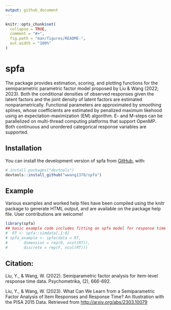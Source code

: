 ```yaml
---
output: github_document
---
```


<!-- README.md is generated from README.Rmd. Please edit that file -->

```r
knitr::opts_chunk$set(
  collapse = TRUE,
  comment = "#>",
  fig.path = "man/figures/README-",
  out.width = "100%"
)
```

# spfa

<!-- badges: start -->
<!-- badges: end -->

The package provides estimation, scoring, and plotting functions for the semiparametric parametric factor model proposed by Liu & Wang (2022; 2023). Both the conditional densities of observed responses given the latent factors and the joint density of latent factors are estimated nonparametrically. Functional parameters are approximated by smoothing splines, whose coefficients are estimated by penalized maximum likehood using an expectation-maximization (EM) algorithm. E- and M-steps can be parallelized on multi-thread computing platforms that support OpenMP. Both continuous and unordered categorical response variables are supported.


## Installation

You can install the development version of spfa from [GitHub](https://github.com/), with:

``` r
# install.packages("devtools")
devtools::install_github("wwang1370/spfa")
```

## Example

Various examples and worked help files have been compiled using the knitr package to generate HTML output, and are available on the package help file. User contributions are welcome!

```r
library(spfa)
## basic example code includes fitting an spfa model for response time
#  RT <- spfa::simdata[,1:8]
# spfa_example <- spfa(data = RT, 
#       dimension = rep(0, ncol(RT)), 
#       discrete = rep(F, ncol(RT)))
```

## Citation:

Liu, Y., & Wang, W. (2022). Semiparametric factor analysis for item-level response time data. Psychometrika, \emph{87}(2), 666-692.

Liu, Y., & Wang, W. (2023). What Can We Learn from a Semiparametric Factor Analysis of Item Responses and Response Time? An Illustration with the PISA 2015 Data. Retrieved from [http://arxiv.org/abs/2303.10079](http://arxiv.org/abs/2303.10079)


